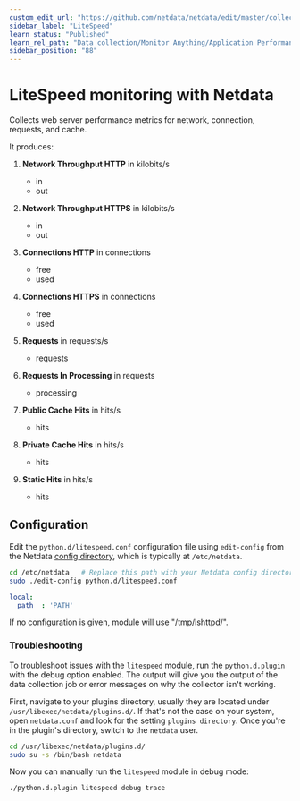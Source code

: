 ```yaml
---
custom_edit_url: "https://github.com/netdata/netdata/edit/master/collectors/python.d.plugin/litespeed/README.md"
sidebar_label: "LiteSpeed"
learn_status: "Published"
learn_rel_path: "Data collection/Monitor Anything/Application Performance Monitoring"
sidebar_position: "88"
---
```



# LiteSpeed monitoring with Netdata

Collects web server performance metrics for network, connection, requests, and cache.  

It produces:

1.  **Network Throughput HTTP** in kilobits/s

    -   in
    -   out

2.  **Network Throughput HTTPS** in kilobits/s

    -   in
    -   out

3.  **Connections HTTP** in connections

    -   free
    -   used

4.  **Connections HTTPS** in connections

    -   free
    -   used

5.  **Requests** in requests/s

    -   requests

6.  **Requests In Processing** in requests

    -   processing

7.  **Public Cache Hits** in hits/s

    -   hits

8.  **Private Cache Hits** in hits/s

    -   hits

9.  **Static Hits** in hits/s

    -   hits

## Configuration

Edit the `python.d/litespeed.conf` configuration file using `edit-config` from the Netdata [config
directory](/docs/nightly/getting-started/configuration), which is typically at `/etc/netdata`.

```bash
cd /etc/netdata   # Replace this path with your Netdata config directory, if different
sudo ./edit-config python.d/litespeed.conf
```

```yaml
local:
  path  : 'PATH'
```

If no configuration is given, module will use "/tmp/lshttpd/".




### Troubleshooting

To troubleshoot issues with the `litespeed` module, run the `python.d.plugin` with the debug option enabled. The 
output will give you the output of the data collection job or error messages on why the collector isn't working.

First, navigate to your plugins directory, usually they are located under `/usr/libexec/netdata/plugins.d/`. If that's 
not the case on your system, open `netdata.conf` and look for the setting `plugins directory`. Once you're in the 
plugin's directory, switch to the `netdata` user.

```bash
cd /usr/libexec/netdata/plugins.d/
sudo su -s /bin/bash netdata
```

Now you can manually run the `litespeed` module in debug mode:

```bash
./python.d.plugin litespeed debug trace
```

